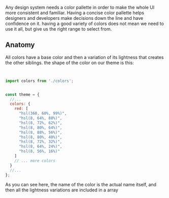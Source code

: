 Any design system needs a color pallette in order to make the whole UI more consistent and familiar. Having a concise color pallette helps designers and developers make decisions down the line and have confidence on it. having a good variety of colors does not mean we need to use it all, but give us the right range to select from.

## Anatomy

All colors have a base color and then a variation of its lightness that creates the other siblings. the shape of the color on our theme is this:

```javascript


import colors from './colors';


const theme = {
  //...
  colors: {
    red: [
      "hsl(360, 60%, 99%)",
      "hsl(8, 64%, 88%)",
      "hsl(8, 72%, 62%)",
      "hsl(8, 80%, 64%)",
      "hsl(8, 88%, 56%)",
      "hsl(8, 80%, 40%)",
      "hsl(8, 72%, 32%)",
      "hsl(8, 64%, 24%)",
      "hsl(8, 56%, 16%)"
    ]
    // ... more colors
  }
  //...
};
```

As you can see here, the name of the color is the actual name itself, and then all the lightness variations are included in a array
